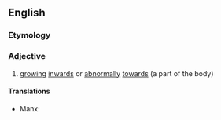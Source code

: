 ==English==

===Etymology===
{{prefix|en|in|growing}}

===Adjective===
{{en-adj}}

# [[growing]] [[inwards]] or [[abnormally]] [[towards]] (a part of the body)

====Translations====
{{trans-top}}
* Manx: {{t|gv|yn-aase}}
{{trans-mid}}
{{trans-bottom}}